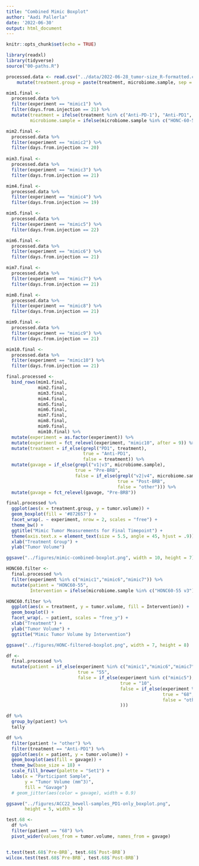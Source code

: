 ```yaml
---
title: "Combined Mimic Boxplot"
author: "Aadi Pallerla"
date: '2022-06-30'
output: html_document
---
```


```r
knitr::opts_chunk$set(echo = TRUE)

library(readxl)
library(tidyverse)
source("00-paths.R")

```

```r
processed.data <- read.csv("../data/2022-06-28_tumor-size_R-formatted.csv") %>%
    mutate(treatment.group = paste(treatment, microbiome.sample, sep = " x "))

```

```r

mim1.final <-
  processed.data %>%
  filter(experiment == "mimic1") %>% 
  filter(days.from.injection == 21) %>%
  mutate(treatment = ifelse(treatment %in% c("Anti-PD-1"), "Anti-PD1", "IgG"),
         microbiome.sample = ifelse(microbiome.sample %in% c("HONC-60-55.v3"), "HONC60-55 v3", "HONC60-55 v4"))

mim2.final <- 
  processed.data %>%
  filter(experiment == "mimic2") %>%
  filter(days.from.injection >= 20)
 
mim3.final <- 
  processed.data %>%
  filter(experiment == "mimic3") %>%
  filter(days.from.injection == 21)

mim4.final <- 
  processed.data %>%
  filter(experiment == "mimic4") %>%
  filter(days.from.injection >= 19)

mim5.final <- 
  processed.data %>%
  filter(experiment == "mimic5") %>%
  filter(days.from.injection == 22)

mim6.final <- 
  processed.data %>%
  filter(experiment == "mimic6") %>%
  filter(days.from.injection == 21)

mim7.final <- 
  processed.data %>%
  filter(experiment == "mimic7") %>%
  filter(days.from.injection == 21)

mim8.final <- 
  processed.data %>%
  filter(experiment == "mimic8") %>% 
  filter(days.from.injection == 21)

mim9.final <- 
  processed.data %>%
  filter(experiment == "mimic9") %>%
  filter(days.from.injection == 21)

mim10.final <- 
  processed.data %>%
  filter(experiment == "mimic10") %>%
  filter(days.from.injection == 21)

```


```r

final.processed <-
  bind_rows(mim1.final,
            mim2.final,
            mim3.final,
            mim4.final,
            mim5.final,
            mim6.final,
            mim7.final,
            mim8.final,
            mim9.final,
            mim10.final) %>%
  mutate(experiment = as.factor(experiment)) %>%
  mutate(experiment = fct_relevel(experiment, "mimic10", after = 9)) %>%
  mutate(treatment = if_else(grepl("PD1", treatment),
                             true = "Anti-PD1",
                             false = treatment)) %>%
  mutate(gavage = if_else(grepl("v1|v3", microbiome.sample),
                          true = "Pre-BRB",
                          false = if_else(grepl("v2|v4", microbiome.sample),
                                          true = "Post-BRB",
                                          false = "other"))) %>%
  mutate(gavage = fct_relevel(gavage, "Pre-BRB"))

final.processed %>%
  ggplot(aes(x = treatment.group, y = tumor.volume)) +
  geom_boxplot(fill = '#872657') +
  facet_wrap(. ~ experiment, nrow = 2, scales = "free") +
  theme_bw() +
  ggtitle("Mimic Tumor Measurements for Final Timepoint") + 
  theme(axis.text.x = element_text(size = 5.5, angle = 45, hjust = .9)) +
  xlab("Treatment Group") +
  ylab("Tumor Volume")

ggsave("../figures/mimic-combined-boxplot.png", width = 10, height = 7)


```

```r

HONC60.filter <-
  final.processed %>%
  filter(experiment %in% c("mimic1","mimic6","mimic7")) %>%
  mutate(patient = "HONC60-55",
         Intervention = ifelse(microbiome.sample %in% c("HONC60-55 v3"), "Pre-BRB", "Post-BRB"))

HONC60.filter %>%
  ggplot(aes(x = treatment, y = tumor.volume, fill = Intervention)) +
  geom_boxplot() +
  facet_wrap(. ~ patient, scales = "free_y") +
  xlab("Treatment") +
  ylab("Tumor Volume") +
  ggtitle("Mimic Tumor Volume by Intervention")

ggsave("../figures/HONC-filtered-boxplot.png", width = 7, height = 8)


```

```r

df <- 
  final.processed %>%
  mutate(patient = if_else(experiment %in% c("mimic1","mimic6","mimic7"),
                           true = "55",
                           false = if_else(experiment %in% c("mimic5"),
                                           true = "10",
                                           false = if_else(experiment %in% c("mimic10"),
                                                           true = "68",
                                                           false = "other")
                                           )))

df %>%
  group_by(patient) %>%
  tally
```

```r
df %>%
  filter(patient != "other") %>%
  filter(treatment == "Anti-PD1") %>%
  ggplot(aes(x = patient, y = tumor.volume)) +
  geom_boxplot(aes(fill = gavage)) +
  theme_bw(base_size = 18) +
  scale_fill_brewer(palette = "Set1") +
  labs(x = "Participant Sample",
       y = "Tumor Volume (mm^3)",
       fill = "Gavage")
  # geom_jitter(aes(color = gavage), width = 0.9)

ggsave("../figures/ACC22_bewell-samples_PD1-only_boxplot.png",
       height = 5, width = 5)
```

```r
test.68 <- 
  df %>%
  filter(patient == "68") %>%
  pivot_wider(values_from = tumor.volume, names_from = gavage)


t.test(test.68$`Pre-BRB`, test.68$`Post-BRB`)
wilcox.test(test.68$`Pre-BRB`, test.68$`Post-BRB`)
```

















